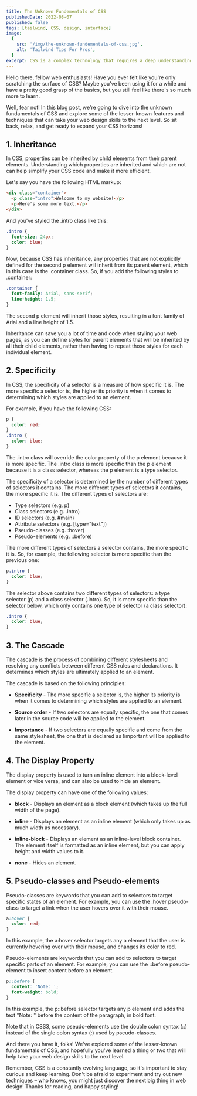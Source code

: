 ```yaml
---
title: The Unknown Fundementals of CSS
publishedDate: 2022-08-07
published: false
tags: [tailwind, CSS, design, interface]
image:
  {
    src: '/img/the-unknown-fundementals-of-css.jpg',
    alt: 'Tailwind Tips For Pros',
  }
excerpt: CSS is a complex technology that requires a deep understanding of its many features and properties to use it effectively. By learning these lesser-known fundamentals, you can improve your skills as a web developer and create more efficient and effective web pages.
---
```


Hello there, fellow web enthusiasts! Have you ever felt like you're only scratching the surface of CSS? Maybe you've been using it for a while and have a pretty good grasp of the basics, but you still feel like there's so much more to learn.

Well, fear not! In this blog post, we're going to dive into the unknown fundamentals of CSS and explore some of the lesser-known features and techniques that can take your web design skills to the next level. So sit back, relax, and get ready to expand your CSS horizons!

## 1. Inheritance

In CSS, properties can be inherited by child elements from their parent elements. Understanding which properties are inherited and which are not can help simplify your CSS code and make it more efficient.

Let's say you have the following HTML markup:

```html
<div class="container">
  <p class="intro">Welcome to my website!</p>
  <p>Here's some more text.</p>
</div>
```

And you've styled the .intro class like this:

```css
.intro {
  font-size: 24px;
  color: blue;
}
```

Now, because CSS has inheritance, any properties that are not explicitly defined for the second p element will inherit from its parent element, which in this case is the .container class. So, if you add the following styles to .container:

```css
.container {
  font-family: Arial, sans-serif;
  line-height: 1.5;
}
```

The second p element will inherit those styles, resulting in a font family of Arial and a line height of 1.5.

Inheritance can save you a lot of time and code when styling your web pages, as you can define styles for parent elements that will be inherited by all their child elements, rather than having to repeat those styles for each individual element.

## 2. Specificity

In CSS, the specificity of a selector is a measure of how specific it is. The more specific a selector is, the higher its priority is when it comes to determining which styles are applied to an element.

For example, if you have the following CSS:

```css
p {
  color: red;
}
.intro {
  color: blue;
}
```

The .intro class will override the color property of the p element because it is more specific. The .intro class is more specific than the p element because it is a class selector, whereas the p element is a type selector.

The specificity of a selector is determined by the number of different types of selectors it contains. The more different types of selectors it contains, the more specific it is. The different types of selectors are:

- Type selectors (e.g. p)
- Class selectors (e.g. .intro)
- ID selectors (e.g. #main)
- Attribute selectors (e.g. [type="text"])
- Pseudo-classes (e.g. :hover)
- Pseudo-elements (e.g. ::before)

The more different types of selectors a selector contains, the more specific it is. So, for example, the following selector is more specific than the previous one:

```css
p.intro {
  color: blue;
}
```

The selector above contains two different types of selectors: a type selector (p) and a class selector (.intro). So, it is more specific than the selector below, which only contains one type of selector (a class selector):

```css
.intro {
  color: blue;
}
```

## 3. The Cascade

The cascade is the process of combining different stylesheets and resolving any conflicts between different CSS rules and declarations. It determines which styles are ultimately applied to an element.

The cascade is based on the following principles:

- **Specificity** - The more specific a selector is, the higher its priority is when it comes to determining which styles are applied to an element.

- **Source order** - If two selectors are equally specific, the one that comes later in the source code will be applied to the element.

- **Importance** - If two selectors are equally specific and come from the same stylesheet, the one that is declared as !important will be applied to the element.

## 4. The Display Property

The display property is used to turn an inline element into a block-level element or vice versa, and can also be used to hide an element.

The display property can have one of the following values:

- **block** - Displays an element as a block element (which takes up the full width of the page).

- **inline** - Displays an element as an inline element (which only takes up as much width as necessary).

- **inline-block** - Displays an element as an inline-level block container. The element itself is formatted as an inline element, but you can apply height and width values to it.

- **none** - Hides an element.

## 5. Pseudo-classes and Pseudo-elements

Pseudo-classes are keywords that you can add to selectors to target specific states of an element. For example, you can use the :hover pseudo-class to target a link when the user hovers over it with their mouse.

```css
a:hover {
  color: red;
}
```

In this example, the a:hover selector targets any a element that the user is currently hovering over with their mouse, and changes its color to red.

Pseudo-elements are keywords that you can add to selectors to target specific parts of an element. For example, you can use the ::before pseudo-element to insert content before an element.

```css
p::before {
  content: 'Note: ';
  font-weight: bold;
}
```

In this example, the p::before selector targets any p element and adds the text "Note: " before the content of the paragraph, in bold font.

Note that in CSS3, some pseudo-elements use the double colon syntax (::) instead of the single colon syntax (:) used by pseudo-classes.

And there you have it, folks! We've explored some of the lesser-known fundamentals of CSS, and hopefully you've learned a thing or two that will help take your web design skills to the next level.

Remember, CSS is a constantly evolving language, so it's important to stay curious and keep learning. Don't be afraid to experiment and try out new techniques – who knows, you might just discover the next big thing in web design! Thanks for reading, and happy styling!
